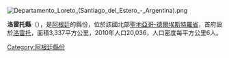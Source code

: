 {{Expand|time=2018-06-20T12:05:11+00:00}}
[[Image:Departamento_Loreto_(Santiago_del_Estero_-_Argentina).png|right]]
{{Coord|28|18|8|S|64|10|44|W|display=title}}

'''洛雷托縣'''（{{lang-es|Departamento Loreto}}），是[[阿根廷|阿根廷]]的縣份，位於該國北部[[聖地亞哥-德爾埃斯特羅省|聖地亞哥-德爾埃斯特羅省]]，首府設於[[洛雷托_(聖地亞哥-德爾埃斯特羅省)|洛雷托]]，面積3,337平方公里，2010年人口20,036，人口密度每平方公里6人。

{{Argentina-geo-stub}}
[[Category:阿根廷縣份|Category:阿根廷縣份]]